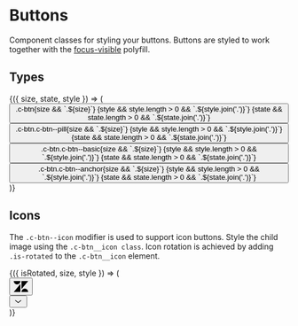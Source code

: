 
<Meta title="Components/Buttons" />

# Buttons

Component classes for styling your buttons. Buttons are styled to work
together with the
[focus-visible](https://www.npmjs.com/package/focus-visible) polyfill.

## Types

<Canvas>
  <Story
    name="Types"
    argTypes={{
      size: {
        control: {
          type: 'inline-radio',
          options: [undefined, 'c-btn--sm', 'c-btn--lg']
        }
      },
      state: {
        control: {
          type: 'inline-check',
          options: ['is-hovered', 'is-active', 'is-focused', 'is-disabled']
        }
      },
      style: {
        control: {
          type: 'inline-check',
          options: ['c-btn--primary', 'c-btn--danger', 'c-btn--full']
        }
      }
    }}
  >
    {({ size, state, style }) => (
      <div class="container">
        <div class="row align-items-center">
          <div class="col u-mt">
            <button class={`c-btn ${size} ${style && style.join(' ')} ${state && state.join(' ')}`}>
              .c-btn{size && `.${size}`}
              {style && style.length > 0 && `.${style.join('.')}`}
              {state && state.length > 0 && `.${state.join('.')}`}
            </button>
          </div>
          <div class="col u-mt">
            <button
              class={`c-btn c-btn--pill ${size} ${style && style.join(' ')} ${
                state && state.join(' ')
              }`}
            >
              .c-btn.c-btn--pill{size && `.${size}`}
              {style && style.length > 0 && `.${style.join('.')}`}
              {state && state.length > 0 && `.${state.join('.')}`}
            </button>
          </div>
          <div class="col u-mt">
            <button
              class={`c-btn c-btn--basic ${size} ${style && style.join(' ')} ${
                state && state.join(' ')
              }`}
            >
              .c-btn.c-btn--basic{size && `.${size}`}
              {style && style.length > 0 && `.${style.join('.')}`}
              {state && state.length > 0 && `.${state.join('.')}`}
            </button>
          </div>
          <div class="col u-mt">
            <button
              class={`c-btn c-btn--anchor ${size} ${style && style.join(' ')} ${
                state && state.join(' ')
              }`}
            >
              .c-btn.c-btn--anchor{size && `.${size}`}
              {style && style.length > 0 && `.${style.join('.')}`}
              {state && state.length > 0 && `.${state.join('.')}`}
            </button>
          </div>
        </div>
      </div>
    )}
  </Story>
</Canvas>

## Icons

The `.c-btn--icon` modifier is used to support icon buttons. Style the child
image using the `.c-btn__icon class`. Icon rotation is achieved by adding
`.is-rotated` to the `.c-btn__icon` element.

<Canvas>
  <Story
    name="Icons"
    argTypes={{
      isRotated: {
        name: 'is-rotated',
        control: { type: 'boolean' }
      },
      size: {
        control: {
          type: 'inline-radio',
          options: [undefined, 'c-btn--sm', 'c-btn--lg']
        }
      },
      style: {
        control: {
          type: 'inline-check',
          options: ['c-btn--pill', 'c-btn--basic', 'c-btn--primary', 'c-btn--danger']
        }
      }
    }}
  >
    {({ isRotated, size, style }) => (
      <div class="container">
        <div class="row align-items-center">
          <div class="col u-mt">
            <button class={`c-btn c-btn--icon ${size} ${style && style.join(' ')}`}>
              <svg
                class={`c-btn__icon ${isRotated && 'is-rotated'}`}
                xmlns="http://www.w3.org/2000/svg"
                width="26"
                height="26"
                focusable="false"
                viewBox="0 0 26 26"
              >
                <path
                  fill="currentColor"
                  d="M12 8.2v14.5H0zM12 3c0 3.3-2.7 6-6 6S0 6.3 0 3h12zm2 19.7c0-3.3 2.7-6 6-6s6 2.7 6 6H14zm0-5.2V3h12z"
                />
              </svg>
            </button>
          </div>
          <div class="col u-mt">
            <button class={`c-btn c-btn--icon ${size} ${style && style.join(' ')}`}>
              <svg
                class={`c-btn__icon ${isRotated && 'is-rotated'}`}
                xmlns="http://www.w3.org/2000/svg"
                width="16"
                height="16"
                focusable="false"
                viewBox="0 0 16 16"
              >
                <path
                  fill="currentColor"
                  d="M12.688 5.61a.5.5 0 0 1 .69.718l-.066.062-5 4a.5.5 0 0 1-.542.054l-.082-.054-5-4a.5.5 0 0 1 .55-.83l.074.05L8 9.359l4.688-3.75z"
                ></path>
              </svg>
            </button>
          </div>
        </div>
      </div>
    )}
  </Story>
</Canvas>
